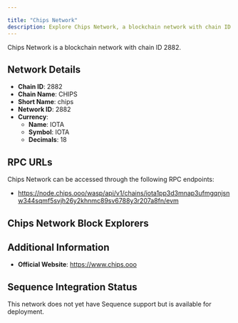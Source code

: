 ```yaml
---

title: "Chips Network"
description: Explore Chips Network, a blockchain network with chain ID 2882. Learn about its native currency, IOTA, and how to interact with the network.
---
```




Chips Network is a blockchain network with chain ID 2882.

## Network Details

- **Chain ID**: 2882
- **Chain Name**: CHIPS
- **Short Name**: chips
- **Network ID**: 2882
- **Currency**: 
  - **Name**: IOTA
  - **Symbol**: IOTA
  - **Decimals**: 18

## RPC URLs

Chips Network can be accessed through the following RPC endpoints:

- https://node.chips.ooo/wasp/api/v1/chains/iota1pp3d3mnap3ufmgqnjsnw344sqmf5svjh26y2khnmc89sv6788y3r207a8fn/evm

## Chips Network Block Explorers



## Additional Information

- **Official Website**: https://www.chips.ooo

## Sequence Integration Status

This network does not yet have Sequence support but is available for deployment.
